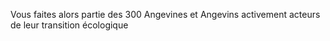 Vous faites alors partie des 300 Angevines et Angevins activement acteurs de leur transition écologique
